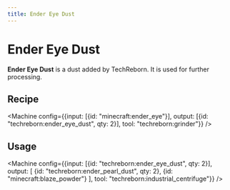 ```yaml
---
title: Ender Eye Dust
---
```


<ItemImage file="ender_eye_dust" alt="Ender Eye Dust" size="200" />

# Ender Eye Dust

**Ender Eye Dust** is a dust added by TechReborn. It is used for further processing.

## Recipe

<CraftingTable recipe="input techreborn:small_pile_of_ender_eye_dust techreborn:small_pile_of_ender_eye_dust air input techreborn:small_pile_of_ender_eye_dust techreborn:small_pile_of_ender_eye_dust air input air air air output techreborn:ender_eye_dust"/>

<Machine config={{input: [{id: "minecraft:ender_eye"}], output: [{id: "techreborn:ender_eye_dust", qty: 2}], tool: "techreborn:grinder"}} />

## Usage

<CraftingTable recipe="input air air air input air techreborn:ender_eye_dust air input air air air output techreborn:small_pile_of_ender_eye_dust,4"/>

<Machine config={{input: [{id: "techreborn:ender_eye_dust", qty: 2}], output: [
  {id: "techreborn:ender_pearl_dust", qty: 2},
  {id: "minecraft:blaze_powder"}
], tool: "techreborn:industrial_centrifuge"}} />
